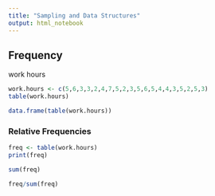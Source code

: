 ```yaml
---
title: "Sampling and Data Structures"
output: html_notebook
---
```


## Frequency

work hours
```r
work.hours <- c(5,6,3,3,2,4,7,5,2,3,5,6,5,4,4,3,5,2,5,3)
table(work.hours)
```
```r
data.frame(table(work.hours))
```
### Relative Frequencies

```r
freq <- table(work.hours)
print(freq)
```
```r
sum(freq)
```
```r
freq/sum(freq)
```

